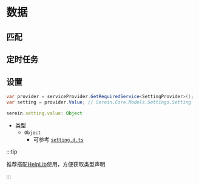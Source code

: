# 数据

## 匹配

## 定时任务

## 设置

<Tabs groupId="lang">

<TabItem value="cs" label="C#" >

```cs
var provider = serviceProvider.GetRequiredService<SettingProvider>();
var setting = provider.Value; // Serein.Core.Models.Settings.Setting
```

</TabItem>

<TabItem value="js" label="JavaScript" >

```ts
serein.setting.value: Object
```

- 类型
  - `Object`
    - 可参考 [`setting.d.ts`](https://github.com/SereinDev/HelperLib/blob/main/src/setting.d.ts)

:::tip

推荐搭配[HelpLib](../js/#开发助手)使用，方便获取类型声明

:::

</TabItem>

</Tabs>
